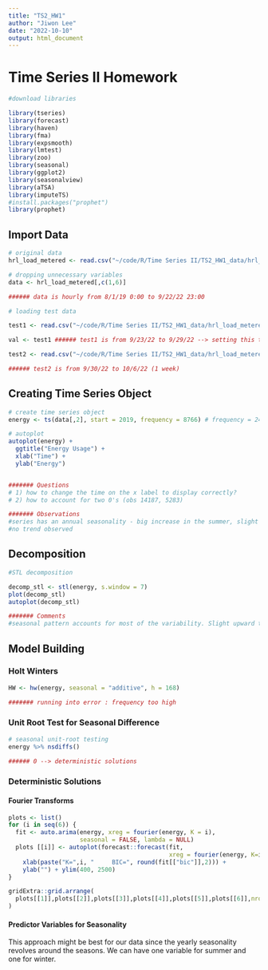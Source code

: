 ```yaml
---
title: "TS2_HW1"
author: "Jiwon Lee"
date: "2022-10-10"
output: html_document
---
```


# Time Series II Homework

```r
#download libraries

library(tseries)
library(forecast)
library(haven)
library(fma)
library(expsmooth)
library(lmtest)
library(zoo)
library(seasonal)
library(ggplot2)
library(seasonalview)
library(aTSA)
library(imputeTS)
#install.packages("prophet")
library(prophet)
```


## Import Data

```r
# original data
hrl_load_metered <- read.csv("~/code/R/Time Series II/TS2_HW1_data/hrl_load_metered.csv")

# dropping unnecessary variables
data <- hrl_load_metered[,c(1,6)]

###### data is hourly from 8/1/19 0:00 to 9/22/22 23:00

# loading test data

test1 <- read.csv("~/code/R/Time Series II/TS2_HW1_data/hrl_load_metered - test1.csv")

val <- test1 ###### test1 is from 9/23/22 to 9/29/22 --> setting this to validation (1 week)

test2 <- read.csv("~/code/R/Time Series II/TS2_HW1_data/hrl_load_metered - test2.csv")

###### test2 is from 9/30/22 to 10/6/22 (1 week)
```

## Creating Time Series Object

```r
# create time series object
energy <- ts(data[,2], start = 2019, frequency = 8766) # frequency = 24 hours * 365.25 days in a year

# autoplot
autoplot(energy) +
  ggtitle("Energy Usage") +
  xlab("Time") +
  ylab("Energy")


####### Questions
# 1) how to change the time on the x label to display correctly? 
# 2) how to account for two 0's (obs 14187, 5283)

####### Observations
#series has an annual seasonality - big increase in the summer, slight increase in the winter
#no trend observed

```

## Decomposition

```r
#STL decomposition

decomp_stl <- stl(energy, s.window = 7)
plot(decomp_stl)
autoplot(decomp_stl)

####### Comments
#seasonal pattern accounts for most of the variability. Slight upward trend but considering the length of the bar, it does not account for much variability in the data.
```

## Model Building

### Holt Winters 
```r
HW <- hw(energy, seasonal = "additive", h = 168)

####### running into error : frequency too high

```

### Unit Root Test for Seasonal Difference

```r
# seasonal unit-root testing
energy %>% nsdiffs()

###### 0 --> deterministic solutions
```

### Deterministic Solutions

#### Fourier Transforms

```r
plots <- list()
for (i in seq(6)) {
  fit <- auto.arima(energy, xreg = fourier(energy, K = i),
                    seasonal = FALSE, lambda = NULL)
  plots [[i]] <- autoplot(forecast::forecast(fit,
                                             xreg = fourier(energy, K=i, h=168))) + 
    xlab(paste("K=",i, "     BIC=", round(fit[["bic"]],2))) +
    ylab("") + ylim(400, 2500)
}

gridExtra::grid.arrange(
  plots[[1]],plots[[2]],plots[[3]],plots[[4]],plots[[5]],plots[[6]],nrow = 3
)
```


#### Predictor Variables for Seasonality

This approach might be best for our data since the yearly seasonality revolves around the seasons. 
We can have one variable for summer and one for winter.
















